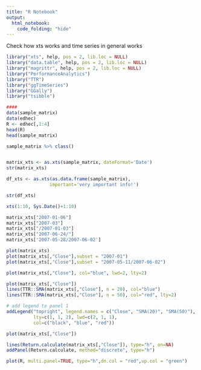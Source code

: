 ```yaml
---
title: "R Notebook"
output: 
  html_notebook:
    code_folding: "hide"
---
```


Check how xts works and time series in general works

```r
library("xts", help, pos = 2, lib.loc = NULL)
library("data.table", help, pos = 2, lib.loc = NULL)
library("magrittr", help, pos = 2, lib.loc = NULL)
library("PerformanceAnalytics")
library("TTR")
library("ggTimeSeries")
library("GGally")
library("tsibble")

####
data(sample_matrix)
data(edhec)
R <- edhec[,1:4]
head(R)
head(sample_matrix)

```

```r
sample_matrix %>% class()


matrix_xts <- as.xts(sample_matrix, dateFormat='Date')
str(matrix_xts)

df_xts <- as.xts(as.data.frame(sample_matrix),
                important='very important info!')

str(df_xts)

xts(1:10, Sys.Date()+1:10)

matrix_xts["2007-01-06"]
matrix_xts["2007-03"]
matrix_xts["/2007-01-03"]
matrix_xts["2007-06-24/"]
matrix_xts['2007-05-28/2007-06-02']
```

```r

plot(matrix_xts)
plot(matrix_xts[,"Close"],subset = "2007-01")
plot(matrix_xts[,"Close"],subset = "2007-05-11/2007-06-02")

plot(matrix_xts[,"Close"], col="blue", lwd=2, lty=2)
```

```r

plot(matrix_xts[,"Close"])
lines(TTR::SMA(matrix_xts[,"Close"], n = 20), col="blue")
lines(TTR::SMA(matrix_xts[,"Close"], n = 50), col="red", lty=2)

# add legend to panel 1
addLegend("topright", legend.names = c("Close", "SMA(20)", "SMA(50)"), 
          lty=c(1, 1, 2), lwd=c(2, 1, 1),
          col=c("black", "blue", "red"))

```

```r
plot(matrix_xts[,"Close"])

lines(Return.calculate(matrix_xts[,"Close"]), type="h", on=NA)
addPanel(Return.calculate, method="discrete", type="h")

plot(R, multi.panel=TRUE, type="h",dn.col = "red",up.col = "green")
```

